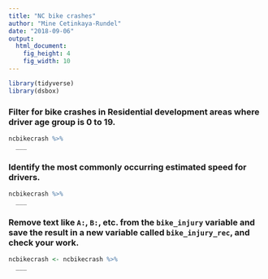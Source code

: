 ```yaml
---
title: "NC bike crashes"
author: "Mine Cetinkaya-Rundel"
date: "2018-09-06"
output: 
  html_document: 
    fig_height: 4
    fig_width: 10
---
```


```r
library(tidyverse)
library(dsbox)
```

### Filter for bike crashes in Residential development areas where driver age group is 0 to 19.

```r
ncbikecrash %>%
  ___
```

### Identify the most commonly occurring estimated speed for drivers.

```r
ncbikecrash %>%
  ___
```

### Remove text like `A:`, `B:`, etc. from the `bike_injury` variable and save the result in a new variable called `bike_injury_rec`, and check your work.

```r
ncbikecrash <- ncbikecrash %>%
  ___
```
